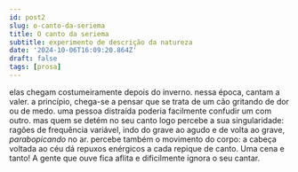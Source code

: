 ```yaml
---
id: post2
slug: o-canto-da-seriema
title: O canto da seriema
subtitle: experimento de descrição da natureza
date: '2024-10-06T16:09:20.864Z'
draft: false
tags: [prosa]
---
```


elas chegam costumeiramente depois do inverno. 
nessa época, cantam a valer. a princípio, chega-se a pensar que
se trata de um cão gritando de dor ou de medo. uma pessoa distraída poderia
facilmente confudir um com outro. mas quem se detém no seu canto
logo percebe a sua singularidade: ragões de frequência variável, indo
do grave ao agudo e de volta ao grave, _parabopicando_ no ar. 
percebe também o movimento do corpo: a cabeça voltada ao céu dá
repuxos enérgicos a cada repique de canto. Uma cena e tanto!
A gente que ouve fica aflita e dificilmente ignora o seu cantar.

